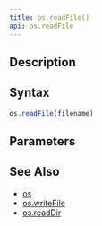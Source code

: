 ```yaml
---
title: os.readFile()
api: os.readFile
---
```


## Description

<Summary/>

## Syntax

``` js
os.readFile(filename)
```

## Parameters

<Parameters/>

## See Also

* [os](/reference/api/os)
* [os.writeFile](/reference/api/os/writeFile)
* [os.readDir](/reference/api/os/readDir)
